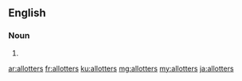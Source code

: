 ==English==

===Noun===
{{head|en|plural}}

# {{plural of|allotter|lang=en}}

[[ar:allotters]]
[[fr:allotters]]
[[ku:allotters]]
[[mg:allotters]]
[[my:allotters]]
[[ja:allotters]]